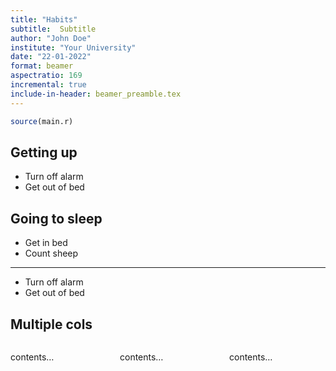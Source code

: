 ```yaml
---
title: "Habits"
subtitle:  Subtitle
author: "John Doe"
institute: "Your University"
date: "22-01-2022"
format: beamer
aspectratio: 169
incremental: true
include-in-header: beamer_preamble.tex
---
```


```r
source(main.r)
```

## Getting up

- Turn off alarm
- Get out of bed

## Going to sleep

- Get in bed
- Count sheep

---

- Turn off alarm
- Get out of bed

## Multiple cols
:::: {.columns}

::: {.column width="33%"}
contents...
:::

::: {.column width="33%"}
contents...
:::

::: {.column width="33%"}
contents...
:::

::::